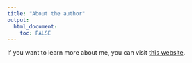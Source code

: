```yaml
---
title: "About the author"
output: 
  html_document:
    toc: FALSE
---
```

If you want to learn more about me, you can visit [this website](https://rrichard1.github.io/SSPI_Tools/).


